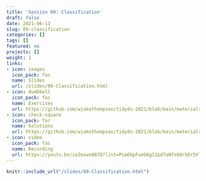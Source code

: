 ```yaml
---
title: 'Session 09: Classification'
draft: false
date: 2021-06-13
slug: 09-classification
categories: []
tags: []
featured: no
projects: []
weight: 1
links:
- icon: images
  icon_pack: fas
  name: Slides
  url: /slides/09-Classification.html
- icon: dumbbell
  icon_pack: fas
  name: Exercises
  url: https://github.com/wjakethompson/tidyds-2021/blob/main/materials/exercises/09-classification.Rmd
- icon: check-square
  icon_pack: far
  name: Solutions
  url: https://github.com/wjakethompson/tidyds-2021/blob/main/materials/solutions/09-classification-solutions.Rmd
- icon: video
  icon_pack: fas
  name: Recording
  url: https://youtu.be/ieZexwx087Q?list=PLmEKpFueGKgIJpd7aNfsOdrX6r5VlsVpn&t=10801
---
```


```r
knitr::include_url("/slides/09-Classification.html")
```
